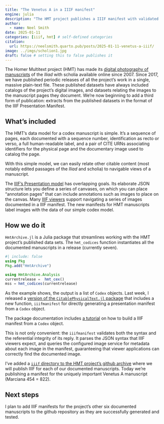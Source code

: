 ```yaml
---
title: "The Venetus A in a IIIF manifest"
engine: julia
description: "The HMT project publishes a IIIF manifest with validated images of the Venetus A manuscript."
author:
  - name: Neel Smith
date: 2025-01-11
categories: [iiif, hmt] # self-defined categories
citation: 
  url: https://neelsmith.quarto.pub/posts/2025-01-11-venetus-a-iiif/ 
image: ../imgs/scholion1.jpg
draft: false # setting this to false publishes it
---
```


The Homer Multitext project (HMT) has made its [digital photography of manuscripts](https://neelsmith.quarto.pub/hmt/images/) of the *Iliad* with scholia available online since 2007. Since 2017, we have published periodic releases of all the project's work in a single, massive plain-text file. These published datasets have always included catalogs of the project's digital images, and datasets relating the images to the manuscript pages they document. We're now beginning to add a third form of publication: extracts from the published datasets in the format of the IIIF Presentation Manifest.

## What's included


The HMT's data model for a codex manuscript is simple. It's a sequence of pages, each documented with a sequence number, identification as recto or verso, a full human-readable label, and a pair of CITE URNs associating identifiers for the physical page and the documentary image used to catalog the page.

With this simple model, we can easily relate other citable content (most notably edited passages of the *Iliad* and scholia) to navigable views of a manuscript.

The [IIIF's Presentation model](https://iiif.io/api/presentation/3.0/) has overlapping goals. Its elaborate JSON structure lets you define a series of canvases, on which you can place "annotation pages" that can include annotations such as images to place on the canvas. Many [IIIF viewers](https://iiif.io/get-started/iiif-viewers/) support navigating a series of images documented in a IIIF manifest. The new manifests for HMT manuscripts label images with the data of our simple codex model.

## How we do it

`HmtArchive.jl` is a Julia package that streamlines working with the HMT project's published data sets. The `hmt_codices` function instantiates all the documented manuscripts in a release (currently seven).

```julia
#| include: false
using Pkg
Pkg.add("HmtArchive")
```

```julia
using HmtArchive.Analysis
currentrelease =  hmt_cex()
mss = hmt_codices(currentrelease)
```

As the example shows, the output is a list of `Codex` objects. Last week, I released a [version of the `CitablePhysicalText.jl` package](https://neelsmith.quarto.pub/updates/2025-01-07-iiif-manifests/index.html) that includes a new function, `iiifmanifest` for directly generating a presentation manifest from a `Codex` object.

::: {.callout-tip}
The package documentation includes [a tutorial](https://cite-architecture.github.io/CitablePhysicalText.jl/tutorials/iiif.html) on how to build a IIIF manifest from a `Codex` object.
:::



This is not only convenient: the `iiifmanifest` validates both the syntax and the referential integrity of its reply. It parses the JSON syntax that IIIF viewers expect, and queries the configured image service for metadata about each image in the manifest, guaranteeing that viewer applications can correctly find the documented image.

I've added a [`iiif` directory to the HMT project's github archive](https://github.com/homermultitext/hmt-archive/tree/master/iiif) where we will publish IIIF for each of our documented manuscripts. Today we're publishing a manifest for the uniquely important Venetus A manuscript (Marciana 454 = 822). 

## Next steps

I plan to add IIIF manifests for the project's other six documented manuscripts to the github repository as they are successfully generated and tested.